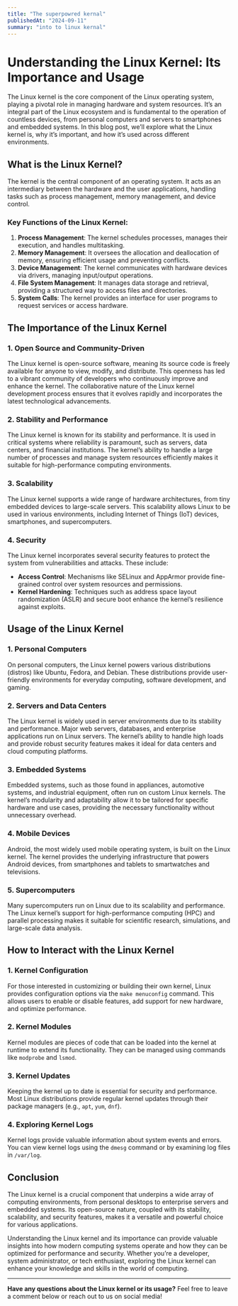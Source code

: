 ```yaml
---
title: "The superpowred kernal"
publishedAt: "2024-09-11"
summary: "into to linux kernal"
---
```


# Understanding the Linux Kernel: Its Importance and Usage

The Linux kernel is the core component of the Linux operating system, playing a pivotal role in managing hardware and system resources. It’s an integral part of the Linux ecosystem and is fundamental to the operation of countless devices, from personal computers and servers to smartphones and embedded systems. In this blog post, we’ll explore what the Linux kernel is, why it’s important, and how it’s used across different environments.

## What is the Linux Kernel?

The kernel is the central component of an operating system. It acts as an intermediary between the hardware and the user applications, handling tasks such as process management, memory management, and device control.

### Key Functions of the Linux Kernel:

1. **Process Management**: The kernel schedules processes, manages their execution, and handles multitasking.
2. **Memory Management**: It oversees the allocation and deallocation of memory, ensuring efficient usage and preventing conflicts.
3. **Device Management**: The kernel communicates with hardware devices via drivers, managing input/output operations.
4. **File System Management**: It manages data storage and retrieval, providing a structured way to access files and directories.
5. **System Calls**: The kernel provides an interface for user programs to request services or access hardware.

## The Importance of the Linux Kernel

### 1. **Open Source and Community-Driven**

The Linux kernel is open-source software, meaning its source code is freely available for anyone to view, modify, and distribute. This openness has led to a vibrant community of developers who continuously improve and enhance the kernel. The collaborative nature of the Linux kernel development process ensures that it evolves rapidly and incorporates the latest technological advancements.

### 2. **Stability and Performance**

The Linux kernel is known for its stability and performance. It is used in critical systems where reliability is paramount, such as servers, data centers, and financial institutions. The kernel’s ability to handle a large number of processes and manage system resources efficiently makes it suitable for high-performance computing environments.

### 3. **Scalability**

The Linux kernel supports a wide range of hardware architectures, from tiny embedded devices to large-scale servers. This scalability allows Linux to be used in various environments, including Internet of Things (IoT) devices, smartphones, and supercomputers.

### 4. **Security**

The Linux kernel incorporates several security features to protect the system from vulnerabilities and attacks. These include:

- **Access Control**: Mechanisms like SELinux and AppArmor provide fine-grained control over system resources and permissions.
- **Kernel Hardening**: Techniques such as address space layout randomization (ASLR) and secure boot enhance the kernel’s resilience against exploits.

## Usage of the Linux Kernel

### 1. **Personal Computers**

On personal computers, the Linux kernel powers various distributions (distros) like Ubuntu, Fedora, and Debian. These distributions provide user-friendly environments for everyday computing, software development, and gaming.

### 2. **Servers and Data Centers**

The Linux kernel is widely used in server environments due to its stability and performance. Major web servers, databases, and enterprise applications run on Linux servers. The kernel’s ability to handle high loads and provide robust security features makes it ideal for data centers and cloud computing platforms.

### 3. **Embedded Systems**

Embedded systems, such as those found in appliances, automotive systems, and industrial equipment, often run on custom Linux kernels. The kernel’s modularity and adaptability allow it to be tailored for specific hardware and use cases, providing the necessary functionality without unnecessary overhead.

### 4. **Mobile Devices**

Android, the most widely used mobile operating system, is built on the Linux kernel. The kernel provides the underlying infrastructure that powers Android devices, from smartphones and tablets to smartwatches and televisions.

### 5. **Supercomputers**

Many supercomputers run on Linux due to its scalability and performance. The Linux kernel’s support for high-performance computing (HPC) and parallel processing makes it suitable for scientific research, simulations, and large-scale data analysis.

## How to Interact with the Linux Kernel

### 1. **Kernel Configuration**

For those interested in customizing or building their own kernel, Linux provides configuration options via the `make menuconfig` command. This allows users to enable or disable features, add support for new hardware, and optimize performance.

### 2. **Kernel Modules**

Kernel modules are pieces of code that can be loaded into the kernel at runtime to extend its functionality. They can be managed using commands like `modprobe` and `lsmod`.

### 3. **Kernel Updates**

Keeping the kernel up to date is essential for security and performance. Most Linux distributions provide regular kernel updates through their package managers (e.g., `apt`, `yum`, `dnf`).

### 4. **Exploring Kernel Logs**

Kernel logs provide valuable information about system events and errors. You can view kernel logs using the `dmesg` command or by examining log files in `/var/log`.

## Conclusion

The Linux kernel is a crucial component that underpins a wide array of computing environments, from personal desktops to enterprise servers and embedded systems. Its open-source nature, coupled with its stability, scalability, and security features, makes it a versatile and powerful choice for various applications.

Understanding the Linux kernel and its importance can provide valuable insights into how modern computing systems operate and how they can be optimized for performance and security. Whether you’re a developer, system administrator, or tech enthusiast, exploring the Linux kernel can enhance your knowledge and skills in the world of computing.

---

**Have any questions about the Linux kernel or its usage?** Feel free to leave a comment below or reach out to us on social media!
